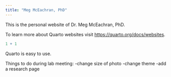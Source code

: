 ```yaml
---
title: "Meg McEachran, PhD"
---
```


This is the personal website of Dr. Meg McEachran, PhD.

To learn more about Quarto websites visit <https://quarto.org/docs/websites>.

```r
1 + 1
```

Quarto is easy to use.

Things to do during lab meeting:
-change size of photo
-change theme
-add a research page
